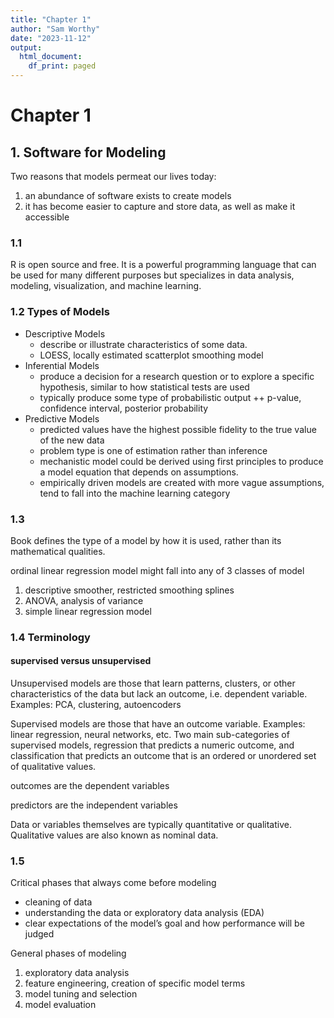 ```yaml
---
title: "Chapter 1"
author: "Sam Worthy"
date: "2023-11-12"
output:
  html_document:
    df_print: paged
---
```


# Chapter 1
## 1. Software for Modeling

Two reasons that models permeat our lives today:

1. an abundance of software exists to create models
2. it has become easier to capture and store data, as well as make it accessible

### 1.1
R is open source and free. It is a powerful programming language that can be used for many different purposes but specializes in data analysis, modeling, visualization, and machine learning.

### 1.2 Types of Models

* Descriptive Models
  + describe or illustrate characteristics of some data.
  + LOESS, locally estimated scatterplot smoothing model
* Inferential Models
  + produce a decision for a research question or to explore a specific hypothesis, similar to how statistical tests are used
  + typically produce some type of probabilistic output
    ++ p-value, confidence interval, posterior probability
* Predictive Models
  + predicted values have the highest possible fidelity to the true value of the new data
  + problem type is one of estimation rather than inference
  + mechanistic model could be derived using first principles to produce a model equation that depends on assumptions.
  + empirically driven models are created with more vague assumptions, tend to fall into the machine learning category
  
### 1.3 

Book defines the type of a model by how it is used, rather than its mathematical qualities.

ordinal linear regression model might fall into any of 3 classes of model

1. descriptive smoother, restricted smoothing splines
2. ANOVA, analysis of variance
3. simple linear regression model

### 1.4 Terminology

#### supervised versus unsupervised
  
Unsupervised models are those that learn patterns, clusters, or other characteristics of the data but lack an outcome, i.e. dependent variable. Examples: PCA, clustering, autoencoders

Supervised models are those that have an outcome variable. Examples: linear regression, neural networks, etc. Two main sub-categories of supervised models, regression that predicts a numeric outcome, and classification that predicts an outcome that is an ordered or unordered set of qualitative values.

outcomes are the dependent variables

predictors are the independent variables

Data or variables themselves are typically quantitative or qualitative. Qualitative values are also known as nominal data.

### 1.5

Critical phases that always come before modeling

* cleaning of data
* understanding the data or exploratory data analysis (EDA)
* clear expectations of the model's goal and how performance will be judged

General phases of modeling

1. exploratory data analysis
2. feature engineering, creation of specific model terms
3. model tuning and selection
4. model evaluation












